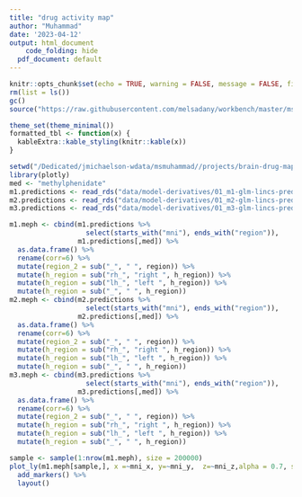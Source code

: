 ```yaml
---
title: "drug activity map"
author: "Muhammad"
date: '2023-04-12'
output: html_document
    code_folding: hide
  pdf_document: default
---
```


```r
knitr::opts_chunk$set(echo = TRUE, warning = FALSE, message = FALSE, fig.align='center')
rm(list = ls())
gc()
source("https://raw.githubusercontent.com/melsadany/workbench/master/msmuhammad-source.R", local = T)

theme_set(theme_minimal())
formatted_tbl <- function(x) {
  kableExtra::kable_styling(knitr::kable(x))
}
```


```r
setwd("/Dedicated/jmichaelson-wdata/msmuhammad//projects/brain-drug-map")
library(plotly)
med <- "methylphenidate"
m1.predictions <- read_rds("data/model-derivatives/01_m1-glm-lincs-predictions.rds")
m2.predictions <- read_rds("data/model-derivatives/01_m2-glm-lincs-predictions.rds")
m3.predictions <- read_rds("data/model-derivatives/01_m3-glm-lincs-predictions.rds")

m1.meph <- cbind(m1.predictions %>%
                   select(starts_with("mni"), ends_with("region")),
                 m1.predictions[,med]) %>%
  as.data.frame() %>%
  rename(corr=6) %>%
  mutate(region_2 = sub("_", " ", region)) %>%
  mutate(h_region = sub("rh_", "right ", h_region)) %>%
  mutate(h_region = sub("lh_", "left ", h_region)) %>%
  mutate(h_region = sub("_", " ", h_region))
m2.meph <- cbind(m2.predictions %>%
                   select(starts_with("mni"), ends_with("region")),
                 m2.predictions[,med]) %>%
  as.data.frame() %>%
  rename(corr=6) %>%
  mutate(region_2 = sub("_", " ", region)) %>%
  mutate(h_region = sub("rh_", "right ", h_region)) %>%
  mutate(h_region = sub("lh_", "left ", h_region)) %>%
  mutate(h_region = sub("_", " ", h_region))
m3.meph <- cbind(m3.predictions %>%
                   select(starts_with("mni"), ends_with("region")),
                 m3.predictions[,med]) %>%
  as.data.frame() %>%
  rename(corr=6) %>%
  mutate(region_2 = sub("_", " ", region)) %>%
  mutate(h_region = sub("rh_", "right ", h_region)) %>%
  mutate(h_region = sub("lh_", "left ", h_region)) %>%
  mutate(h_region = sub("_", " ", h_region))

sample <- sample(1:nrow(m1.meph), size = 200000)
plot_ly(m1.meph[sample,], x =~mni_x, y=~mni_y,  z=~mni_z,alpha = 0.7, size = 5) %>%
  add_markers() %>%
  layout()

```

